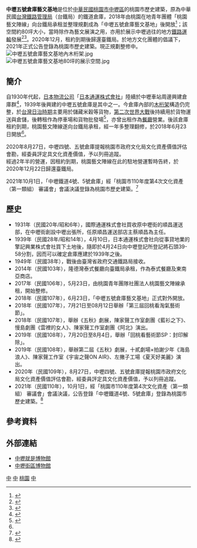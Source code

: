 '''中壢五號倉庫藝文基地'''是位於[[中華民國|中華民國]][[桃園市|桃園市]][[中壢區|中壢區]]的桃園市歷史建築，原為中華民國[[台灣鐵路管理局|台灣鐵路管理局]]（台鐵局）的鐵道倉庫，2018年由桃園在地青年團體「桃園藝文陣線」向台鐵局承租並整理規劃成為「中壢五號倉庫藝文基地」後開放<ref name="a0">{{cite news |language = 中文 |author = 楊淑媛 |url = https://www.ettoday.net/news/20180624/1197785.htm |title = 　昔日鐵道倉庫『中壢五號倉庫藝文基地』開放 |publisher = ettoday新聞網 |date = 2018-06-24 |accessdate = 2020-10-13 |archive-date = 2020-10-26 |archive-url = https://web.archive.org/web/20201026154719/https://www.ettoday.net/news/20180624/1197785.htm |dead-url = no }}</ref>；該空間約80坪大小，當時除作為藝文展演之用，亦用於展示中壢過往的地方[[鐵路運輸|鐵路運輸]]發展<ref>{{Cite journal|author=許利琪 |title= 昔日鐵道倉庫，今日藝文糧倉|journal= 館藏桃園2020城市故事館年刊|publisher=桃園市政府文化局|year= 2020 |pages=51|isbn=9789865411299}}</ref><ref>{{cite web |title=中壢五號倉庫藝文基地 |url=https://museums.moc.gov.tw/MusData/Detail?museumsId=96dae03c-b746-4de9-a234-60d6a99f10fa |website=文化部博物之島 |publisher=文化部 |accessdate=2020-11-03}}</ref>。2020年12月，租約到期後歸還臺鐵局。於地方文化團體的倡議下，2021年正式公告登錄為桃園市歷史建築。現正規劃整修中。
[[File:中壢五號倉庫藝文基地內木桁架.jpg|thumb]]
[[File:中壢五號倉庫藝文基地80坪的展示空間.jpg|thumb]]

==簡介==
自1930年代起，[[日本|日本]][[物流公司|物流公司]]「[[日本通運株式會社|日本通運株式會社]]」陸續於中壢車站周邊興建倉庫群<ref>{{cite news |language = 中文 |author = 編輯部 |title = 中壢倉庫落成及祝賀 |publisher = 臺灣日日新報 |pages = 第19886號 |date = 1930-11-14}}</ref>，1939年後興建的中壢五號倉庫是其中之一。今倉庫內部的[[桁架_(工程)|木桁架]]構造仍完整，於[[台灣日治時期|台灣日治時期]]主要用於儲藏米穀等貨物，[[第二次世界大戰|第二次世界大戰]]後持續用於貨物運送與倉儲，後轉租作為停車場和貨物批發場<ref name="a0">{{cite news |language = 中文 |author = 楊淑媛|url = https://www.ettoday.net/news/20180624/1197785.htm |title =　昔日鐵道倉庫『中壢五號倉庫藝文基地』開放 |publisher = ettoday新聞網 |date = 2018-06-24|accessdate = 2020-10-13}}</ref>，亦曾出租作為[[餐館|餐廳]]營業。後該倉庫租約到期，桃園藝文陣線遂向台鐵局承租，經一年多整理翻修，於2018年6月23日開放<ref name="a0"/>。

2020年8月27日，中壢四號、五號倉庫提報桃園市政府文化局文化資產價值評估會勘，經委員評定具文化資產價值，予以列冊追蹤。<br>
經過2年半的營運，因租約到期，桃園藝文陣線在此的駐地營運暫時告終，於2020年12月22日歸還臺鐵局。

2021年10月1日，「中壢鐵道4號、5號倉庫」經「桃園市110年度第4次文化資產（第一類組） 審議會」會議決議登錄為桃園市歷史建築。<ref>{{Cite web|title=中壢火車站4號、5號倉庫 登錄歷史建築|url=https://news.ltn.com.tw/news/life/breakingnews/3720099|author=許倬勛|date=2021-10-29|publisher=自由時報}}</ref>

==歷史==
*1931年（民國20年/昭和6年），國際通運株式會社買收原中壢街的順昌運送部，在中壢街創設中壢出張所，任原順昌運送部店主蔡順昌為主任。
*1939年（民國28年/昭和14年），4月10日，日本通運株式會社向從事貸地業的擎記興業株式會社買下土地後，隨即於4月24日向中壢登記所登記將石頭39-58分割，因而可以確定倉庫應建於1939年之後。
*1949年（民國38年），戰後由臺灣省政府交通鐵路局接收。
*2014年（民國103年），隆德灣泰式餐廳向臺鐵局承租，作為泰式餐廳及東南亞商店。
*2017年（民國106年），5月23日，由桃園青年團隊社團法人桃園藝文陣線承租，開始整修。
*2018年（民國107年），6月23日，「中壢五號倉庫藝文基地」正式對外開放。
*2018年（民國107年），7月21日至08月12日舉辦「第三屆回桃看淘氣藝術節」。
*2018年（民國107年），舉辦《五秋》劇展，陳家聲工作室劇團《藍衫之下》、慢島劇團《雲裡的女人》、陳家聲工作室劇團《阿北》演出。
*2019年（民國108年），7月20日至8月4日，舉辦「回桃看藝術節SP：封印解除」。
*2019年（民國108年），舉辦第二屆《五秋》劇展，十貳劇場×拍謝少年《海島浪人》、陳家聲工作室《宇宙之聲ON AIR》、左撇子工場《夏天好美麗》演出。
*2020年（民國109年），8月27日，中壢四號、五號倉庫提報桃園市政府文化局文化資產價值評估會勘，經委員評定具文化資產價值，予以列冊追蹤。
*2021年（民國110年），10月1日，經「桃園市110年度第4次文化資產（第一類組） 審議會」會議決議，公告登錄「中壢鐵道4號、5號倉庫」登錄為桃園市歷史建築。<ref>{{Cite web|title=公告登錄「中壢鐵道4號、5號倉庫」為本市歷史建築。|url=https://culture.tycg.gov.tw/home.jsp?id=143&parentpath=0,130&mcustomize=onemessages_view.jsp&dataserno=202112130002&aplistdn=ou=data,ou=chculture3,ou=chculture,ou=ap_root,o=tycg,c=tw&toolsflag=Y|author=桃園市政府文化局|date=2021-12-13|publisher=桃園市政府文化局}}</ref>

==參考資料==
{{reflist}}

==外部連結==
* [https://sites.google.com/view/zhonglimuseum/ 中壢就是博物館]
*[[中壢街區博物館|中壢街區博物館]]

{{桃園市文化資產}}

[[Category:中壢區|中]]
[[Category:桃園市歷史建築|中]]
[[Category:臺灣鐵路文化資產|桃園]]
[[Category:桃園市旅遊景點|中]]